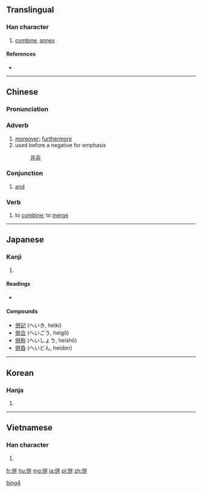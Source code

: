 {{also|倂|并}}
==Translingual==

===Han character===
{{Han char|rn=9|rad=人|as=06|sn=8|four=28241|canj=OTT|ids=⿰亻并}}

# [[combine]], [[annex]]

====References====
* {{Han ref|kx=0100.220|dkj=00561|dj=0212.170|hdz=10153.030|uh=4F75|ud=20341|bh=A8D6|bd=43222}}

----

==Chinese==
{{zh-forms|s=并}}

===Pronunciation===
{{zh-pron
|m=bìng
|c=bing3,ping3
|mc=y
|oc=y
|ma=
|cat=v,adv,conj
}}

===Adverb===
{{zh-adv|t|pin=bìng|pint=bing4|tra=並|sim=并}}

# [[moreover]]; [[furthermore]]
# used before a negative for emphasis
#: [[并非]]

===Conjunction===
{{zh-con|t|pin=bìng|pint=bing4|tra=並|sim=并}}

# [[and]]

===Verb===
{{zh-verb|t|pin=bìng|pint=bing4|tra=併|sim=并}}

# to [[combine]]; to [[merge]]

[[Category:Elementary Mandarin|bing4]]

----

==Japanese==

===Kanji===
{{ja-kanji|grade=c|rs=人06}}

# {{defn|lang=ja|sort=人06}}

====Readings====
* {{ja-readings|on=[[へい]] (hei)|kun=[[あわせる]] (awaseru), [[ならぶ]] (narabu), [[しかし]] (shikashi)}}

====Compounds====
* [[併記]] (へいき, heiki)
* [[併合]] (へいごう, heigō)
* [[併称]] (へいしょう, heishō)
* [[併呑]] (へいどん, heidon)

----

==Korean==

===Hanja===
{{ko-hanja|hangeul=병|rv=byeong|mr=pyŏng}}

# {{defn|lang=ko|sort=人06}}

----

==Vietnamese==

===Han character===
{{vi-hantu|[[tính]]|rs=人06}}

# {{defn|lang=vi|sort=人06}}

[[fr:併]]
[[hu:併]]
[[mg:併]]
[[ja:併]]
[[pl:併]]
[[zh:併]]